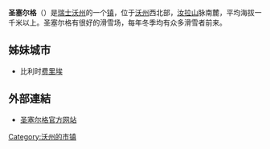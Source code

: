 {{瑞士市镇信息框
 | 市镇名称		= 圣塞尔格
 | 原文名称             = Saint-Cergue
 | 图片                =  St-Cergue-Mairie.jpg
 | 纹章 = Saint-Cergue-coat of arms.svg
 | 语言                   = [[法语|法语]]
 | 所属州               = 沃州
 | iso-code-region 	= 
 | 所属区               = 尼永区
 | lat_d=46|lat_m=27|lat_NS=N|long_d=6|long_m=09|long_EW=E
 | 邮政编码		= 1264（圣塞尔格）<br>1265（拉居尔）
 | 市镇代码        	= 5727
 | 面积                 = 24.28
 | 平均海拔        =  1048
 | 人口               = 1973<small>（2009年12月资料）</small>
 | 主页  		= www.st-cergue.ch
 | 市镇长           = Stéphane Natalini
 | 相邻市镇             = [[阿尔济耶|阿尔济耶]]、Gingins、[[日夫兰|日夫兰]]、<br>[[莱鲁斯|莱鲁斯]]（法）、普雷马农（法）、<br>[[特雷莱|特雷莱]]
 | 友好城市             = 
 | 地图文件 = Karte Gemeinde Saint-Cergue 2008.png
|}}
'''圣塞尔格'''（{{lang-fr|Saint-Cergue}}）是[[瑞士|瑞士]][[沃州|沃州]]的一个[[瑞士的市镇|镇]]，位于[[沃州|沃州]]西北部，[[汝拉山|汝拉山]]脉南麓，平均海拔一千米以上。圣塞尔格有很好的滑雪场，每年冬季均有众多滑雪者前来。

==姊妹城市==
*比利时[[费里埃|费里埃]]

==外部連結==
*{{fr}}[https://web.archive.org/web/20191013195240/https://www.st-cergue.ch/ 圣塞尔格官方网站]

{{沃州尼永区行政区划}}
{{Authority control}}
{{DEFAULTSORT:Saint-Cergue}}
[[Category:沃州的市镇|Category:沃州的市镇]]